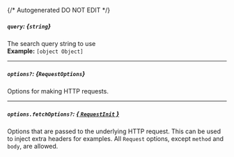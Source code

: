 {/* Autogenerated DO NOT EDIT  */}
##### `query`: *{`string`}*
The search query string to use
<br/>
**Example:** `[object Object]`

---
##### `options?`: *{`RequestOptions`}*
Options for making HTTP requests.

---
##### `options.fetchOptions?`: [*{ `RequestInit` }*](https://developer.mozilla.org/en-US/docs/Web/API/Request/Request#options)
Options that are passed to the underlying HTTP request. This can be used to inject extra headers for examples. All `Request` options, except `method` and `body`, are allowed.


